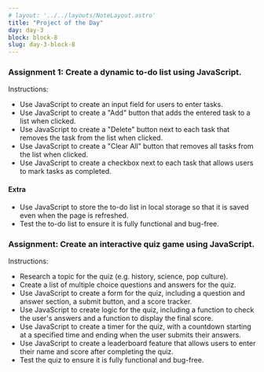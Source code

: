 ```yaml
---
# layout: '../../layouts/NoteLayout.astro'
title: "Project of the Day"
day: day-3
block: block-8
slug: day-3-block-8
---
```

### Assignment 1: Create a dynamic to-do list using JavaScript.

Instructions:

- Use JavaScript to create an input field for users to enter tasks.
- Use JavaScript to create a "Add" button that adds the entered task to a list when clicked.
- Use JavaScript to create a "Delete" button next to each task that removes the task from the list when clicked.
- Use JavaScript to create a "Clear All" button that removes all tasks from the list when clicked.
- Use JavaScript to create a checkbox next to each task that allows users to mark tasks as completed.

#### Extra
- Use JavaScript to store the to-do list in local storage so that it is saved even when the page is refreshed.
- Test the to-do list to ensure it is fully functional and bug-free.

### Assignment: Create an interactive quiz game using JavaScript.

Instructions:

- Research a topic for the quiz (e.g. history, science, pop culture).
- Create a list of multiple choice questions and answers for the quiz.
- Use JavaScript to create a form for the quiz, including a question and answer section, a submit button, and a score tracker.
- Use JavaScript to create logic for the quiz, including a function to check the user's answers and a function to display the final score.
- Use JavaScript to create a timer for the quiz, with a countdown starting at a specified time and ending when the user submits their answers.
- Use JavaScript to create a leaderboard feature that allows users to enter their name and score after completing the quiz.
- Test the quiz to ensure it is fully functional and bug-free.